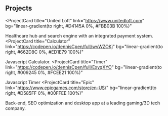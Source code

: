 ## Projects

<ProjectCard
  title="United Loft"
  link="https://www.unitedloft.com"
  bg="linear-gradient(to right, #D4145A 0%, #FBB03B 100%)"
>
  Healthcare hub and search engine with an integrated payment system.
</ProjectCard>
<ProjectCard
  title="Calculator"
  link="https://codepen.io/dennisCpen/full/wvWZOKj"
  bg="linear-gradient(to right, #662D8C 0%, #ED1E79 100%)"
>
  Javascript Calculator.
</ProjectCard>
<ProjectCard
  title="Timer"
  link="https://codepen.io/dennisCpen/full/ExyqXYO"
  bg="linear-gradient(to right, #009245 0%, #FCEE21 100%)"
>
  Javascript Timer
</ProjectCard>
<ProjectCard
  title="Epic"
  link="https://www.epicgames.com/store/en-US/"
  bg="linear-gradient(to right, #D585FF 0%, #00FFEE 100%)"
>
 Back-end, SEO optimization and desktop app at a leading gaming/3D tech company.
</ProjectCard>
